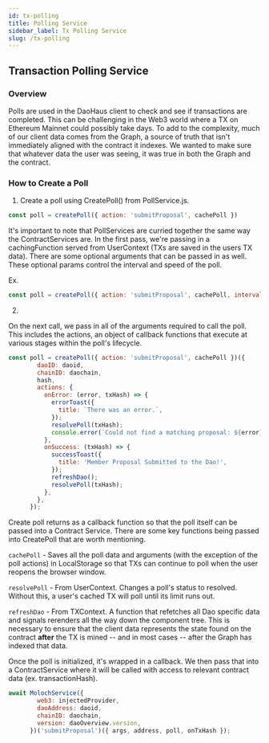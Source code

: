 ```yaml
---
id: tx-polling
title: Polling Service
sidebar_label: Tx Polling Service
slug: /tx-polling
---
```


## Transaction Polling Service

### Overview

Polls are used in the DaoHaus client to check and see if transactions are completed. This can be challenging in the Web3 world where a TX on Ethereum Mainnet could possibly take days. To add to the complexity, much of our client data comes from the Graph, a source of truth that isn't immediately aligned with the contract it indexes. We wanted to make sure that whatever data the user was seeing, it was true in both the Graph and the contract. 

### How to Create a Poll

1. Create a poll using CreatePoll() from PollService.js. 

```js
const poll = createPoll({ action: 'submitProposal', cachePoll })
``` 

It's important to note that PollServices are curried together the same way the ContractServices are. In the first pass, we're passing in a cachingFunction served from UserContext (TXs are saved in the users TX data). There are some optional arguments that can be passed in as well. These optional params control the interval and speed of the poll. 

Ex.

```js
const poll = createPoll({ action: 'submitProposal', cachePoll, interval: 2000, tries: 20, })
``` 
2.

On the next call, we pass in all of the arguments required to call the poll. This includes the actions, an object of callback functions that execute at various stages within the poll's lifecycle. 

```js
const poll = createPoll({ action: 'submitProposal', cachePoll })({
        daoID: daoid,
        chainID: daochain,
        hash,
        actions: {
          onError: (error, txHash) => {
            errorToast({
              title: `There was an error.`,
            });
            resolvePoll(txHash);
            console.error(`Could not find a matching proposal: ${error}`);
          },
          onSuccess: (txHash) => {
            successToast({
              title: 'Member Proposal Submitted to the Dao!',
            });
            refreshDao();
            resolvePoll(txHash);
          },
        },
      });
```

Create poll returns as a callback function so that the poll itself can be passed into a Contract Service. There are some key functions being passed into CreatePoll that are worth mentioning. 

`cachePoll` - Saves all the poll data and arguments (with the exception of the poll actions) in LocalStorage so that TXs can continue to poll when the user reopens the browser window.   

`resolvePoll` - From UserContext. Changes a poll's status to resolved. Without this, a user's cached TX will poll until its limit runs out. 

`refreshDao` - From TXContext. A function that refetches all Dao specific data and signals rerenders all the way down the component tree. This is necessary to ensure that the client data represents the state found on the contract **after** the TX is mined -- and in most cases -- after the Graph has indexed that data. 

Once the poll is initialized, it's wrapped in a callback. We then pass that into a ContractService where it will be called with access to relevant contract data (ex. transactionHash). 
```js
await MolochService({
        web3: injectedProvider,
        daoAddress: daoid,
        chainID: daochain,
        version: daoOverview.version,
      })('submitProposal')({ args, address, poll, onTxHash });
```

